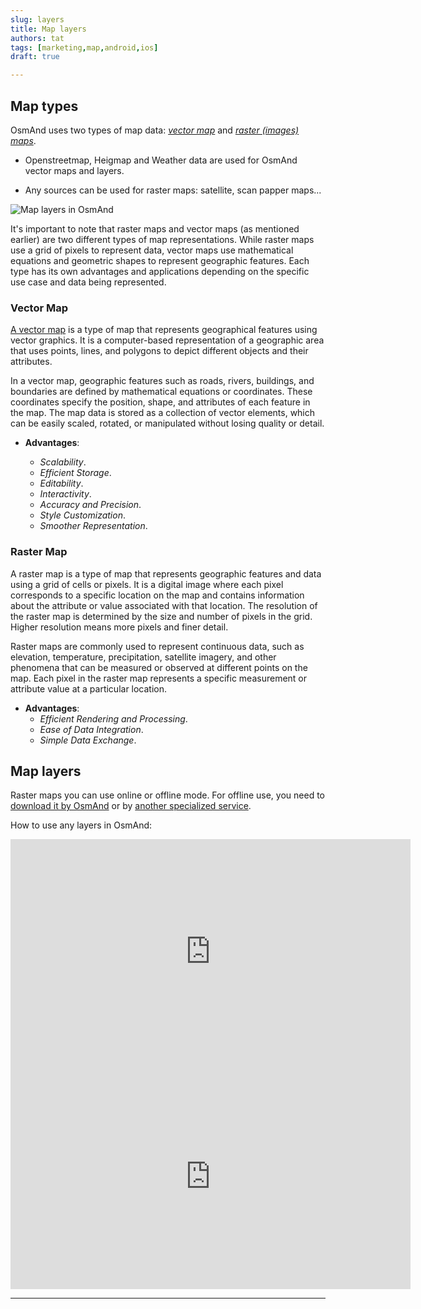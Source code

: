 ```yaml
---
slug: layers
title: Map layers
authors: tat
tags: [marketing,map,android,ios]
draft: true

---
```




## Map types

OsmAnd uses two types of map data: _[vector map](https://osmand.net/docs/user/map/vector-maps)_ and _[raster (images) maps](https://osmand.net/docs/user/map/raster-maps)_.

 - Openstreetmap, Heigmap and Weather data are used for OsmAnd vector maps and layers.

 - Any sources can be used for raster maps: satellite, scan papper maps...

![Map layers in OsmAnd](./layers.png)


It's important to note that raster maps and vector maps (as mentioned earlier) are two different types of map representations. While raster maps use a grid of pixels to represent data, vector maps use mathematical equations and geometric shapes to represent geographic features. Each type has its own advantages and applications depending on the specific use case and data being represented.


### Vector Map

[A vector map](https://osmand.net/docs/user/map/vector-maps) is a type of map that represents geographical features using vector graphics. It is a computer-based representation of a geographic area that uses points, lines, and polygons to depict different objects and their attributes.

In a vector map, geographic features such as roads, rivers, buildings, and boundaries are defined by mathematical equations or coordinates. These coordinates specify the position, shape, and attributes of each feature in the map. The map data is stored as a collection of vector elements, which can be easily scaled, rotated, or manipulated without losing quality or detail.

- **Advantages**: 

  - _Scalability_.
  - _Efficient Storage_.
  - _Editability_.
  - _Interactivity_.
  - _Accuracy and Precision_.
  - _Style Customization_.
  - _Smoother Representation_.

### Raster Map

A raster map is a type of map that represents geographic features and data using a grid of cells or pixels. It is a digital image where each pixel corresponds to a specific location on the map and contains information about the attribute or value associated with that location. The resolution of the raster map is determined by the size and number of pixels in the grid. Higher resolution means more pixels and finer detail.

Raster maps are commonly used to represent continuous data, such as elevation, temperature, precipitation, satellite imagery, and other phenomena that can be measured or observed at different points on the map. Each pixel in the raster map represents a specific measurement or attribute value at a particular location.

- **Advantages**:
  - _Efficient Rendering and Processing_.
  - _Ease of Data Integration_.
  - _Simple Data Exchange_.



## Map layers

Raster maps you can use online or offline mode. For offline use, you need to [download it by OsmAnd](https://osmand.net/docs/user/map/raster-maps#download--update-tiles) or by [another specialized service](https://osmand.net/docs/user/map/raster-maps#prepare--copy-raster-maps-to-device).


How to use any layers in OsmAnd:

<Tabs groupId="operating-systems">


<TabItem value="android" label="Android">

<iframe width="640" height="360" src="https://www.youtube.com/embed/KBZ1DJa7RMg" title="Online Maps for OsmAnd Android" frameborder="0" allow="accelerometer; autoplay; clipboard-write; encrypted-media; gyroscope; picture-in-picture; web-share" allowfullscreen></iframe>

</TabItem>

<TabItem value="ios" label="iOS">

<iframe width="640" height="360" src="https://www.youtube.com/embed/kmlgPA0W7VA" title="Online Maps for OsmAnd iOS" frameborder="0" allow="accelerometer; autoplay; clipboard-write; encrypted-media; gyroscope; picture-in-picture; web-share" allowfullscreen></iframe>

</TabItem>

</Tabs>


______________________

<LinksSocial/>
<LinksTelegram/>